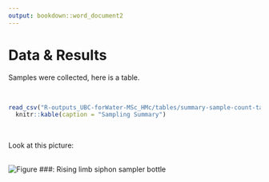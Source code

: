 ```yaml
---
output: bookdown::word_document2
---
```

# Data & Results 

Samples were collected, here is a table.

<br>
```r
read_csv("R-outputs_UBC-forWater-MSc_HMc/tables/summary-sample-count-table.csv") %>% 
  knitr::kable(caption = "Sampling Summary")
```
<br>


Look at this picture:

<br>
![__Figure ###__: Rising limb siphon sampler bottle](R-inputs_UBC-forWater-MSc_HMc/images/siphonsampler_RL_HMc.png)
<br>

